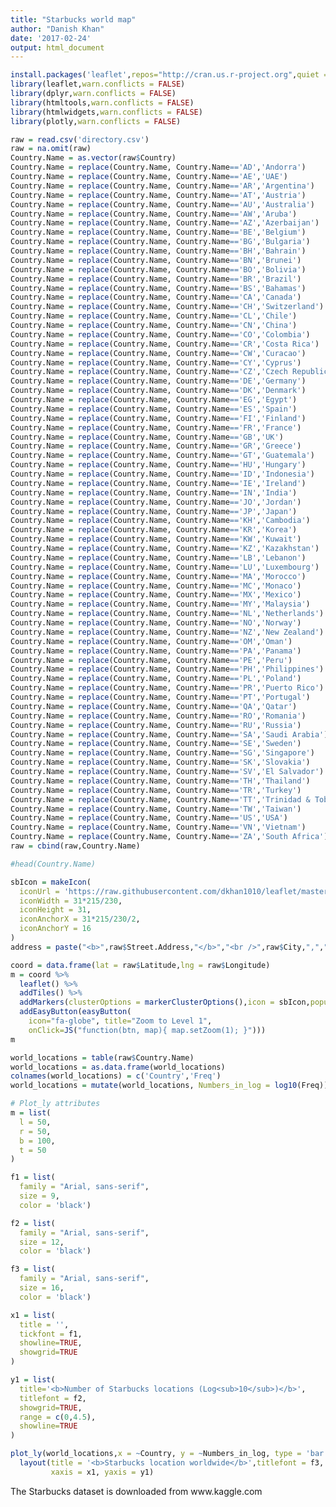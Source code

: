 ```yaml
---
title: "Starbucks world map"
author: "Danish Khan"
date: '2017-02-24'
output: html_document
---
```


``` r
install.packages('leaflet',repos="http://cran.us.r-project.org",quiet = TRUE)
library(leaflet,warn.conflicts = FALSE)
library(dplyr,warn.conflicts = FALSE)
library(htmltools,warn.conflicts = FALSE)
library(htmlwidgets,warn.conflicts = FALSE)
library(plotly,warn.conflicts = FALSE)
```

```r
raw = read.csv('directory.csv')
raw = na.omit(raw)
Country.Name = as.vector(raw$Country)
Country.Name = replace(Country.Name, Country.Name=='AD','Andorra')
Country.Name = replace(Country.Name, Country.Name=='AE','UAE')
Country.Name = replace(Country.Name, Country.Name=='AR','Argentina')
Country.Name = replace(Country.Name, Country.Name=='AT','Austria')
Country.Name = replace(Country.Name, Country.Name=='AU','Australia')
Country.Name = replace(Country.Name, Country.Name=='AW','Aruba')
Country.Name = replace(Country.Name, Country.Name=='AZ','Azerbaijan')
Country.Name = replace(Country.Name, Country.Name=='BE','Belgium')
Country.Name = replace(Country.Name, Country.Name=='BG','Bulgaria')
Country.Name = replace(Country.Name, Country.Name=='BH','Bahrain')
Country.Name = replace(Country.Name, Country.Name=='BN','Brunei')
Country.Name = replace(Country.Name, Country.Name=='BO','Bolivia')
Country.Name = replace(Country.Name, Country.Name=='BR','Brazil')
Country.Name = replace(Country.Name, Country.Name=='BS','Bahamas')
Country.Name = replace(Country.Name, Country.Name=='CA','Canada')
Country.Name = replace(Country.Name, Country.Name=='CH','Switzerland')
Country.Name = replace(Country.Name, Country.Name=='CL','Chile')
Country.Name = replace(Country.Name, Country.Name=='CN','China')
Country.Name = replace(Country.Name, Country.Name=='CO','Colombia')
Country.Name = replace(Country.Name, Country.Name=='CR','Costa Rica')
Country.Name = replace(Country.Name, Country.Name=='CW','Curacao')
Country.Name = replace(Country.Name, Country.Name=='CY','Cyprus')
Country.Name = replace(Country.Name, Country.Name=='CZ','Czech Republic')
Country.Name = replace(Country.Name, Country.Name=='DE','Germany')
Country.Name = replace(Country.Name, Country.Name=='DK','Denmark')
Country.Name = replace(Country.Name, Country.Name=='EG','Egypt')
Country.Name = replace(Country.Name, Country.Name=='ES','Spain')
Country.Name = replace(Country.Name, Country.Name=='FI','Finland')
Country.Name = replace(Country.Name, Country.Name=='FR','France')
Country.Name = replace(Country.Name, Country.Name=='GB','UK')
Country.Name = replace(Country.Name, Country.Name=='GR','Greece')
Country.Name = replace(Country.Name, Country.Name=='GT','Guatemala')
Country.Name = replace(Country.Name, Country.Name=='HU','Hungary')
Country.Name = replace(Country.Name, Country.Name=='ID','Indonesia')
Country.Name = replace(Country.Name, Country.Name=='IE','Ireland')
Country.Name = replace(Country.Name, Country.Name=='IN','India')
Country.Name = replace(Country.Name, Country.Name=='JO','Jordan')
Country.Name = replace(Country.Name, Country.Name=='JP','Japan')
Country.Name = replace(Country.Name, Country.Name=='KH','Cambodia')
Country.Name = replace(Country.Name, Country.Name=='KR','Korea')
Country.Name = replace(Country.Name, Country.Name=='KW','Kuwait')
Country.Name = replace(Country.Name, Country.Name=='KZ','Kazakhstan')
Country.Name = replace(Country.Name, Country.Name=='LB','Lebanon')
Country.Name = replace(Country.Name, Country.Name=='LU','Luxembourg')
Country.Name = replace(Country.Name, Country.Name=='MA','Morocco')
Country.Name = replace(Country.Name, Country.Name=='MC','Monaco')
Country.Name = replace(Country.Name, Country.Name=='MX','Mexico')
Country.Name = replace(Country.Name, Country.Name=='MY','Malaysia')
Country.Name = replace(Country.Name, Country.Name=='NL','Netherlands')
Country.Name = replace(Country.Name, Country.Name=='NO','Norway')
Country.Name = replace(Country.Name, Country.Name=='NZ','New Zealand')
Country.Name = replace(Country.Name, Country.Name=='OM','Oman')
Country.Name = replace(Country.Name, Country.Name=='PA','Panama')
Country.Name = replace(Country.Name, Country.Name=='PE','Peru')
Country.Name = replace(Country.Name, Country.Name=='PH','Philippines')
Country.Name = replace(Country.Name, Country.Name=='PL','Poland')
Country.Name = replace(Country.Name, Country.Name=='PR','Puerto Rico')
Country.Name = replace(Country.Name, Country.Name=='PT','Portugal')
Country.Name = replace(Country.Name, Country.Name=='QA','Qatar')
Country.Name = replace(Country.Name, Country.Name=='RO','Romania')
Country.Name = replace(Country.Name, Country.Name=='RU','Russia')
Country.Name = replace(Country.Name, Country.Name=='SA','Saudi Arabia')
Country.Name = replace(Country.Name, Country.Name=='SE','Sweden')
Country.Name = replace(Country.Name, Country.Name=='SG','Singapore')
Country.Name = replace(Country.Name, Country.Name=='SK','Slovakia')
Country.Name = replace(Country.Name, Country.Name=='SV','El Salvador')
Country.Name = replace(Country.Name, Country.Name=='TH','Thailand')
Country.Name = replace(Country.Name, Country.Name=='TR','Turkey')
Country.Name = replace(Country.Name, Country.Name=='TT','Trinidad & Tobago')
Country.Name = replace(Country.Name, Country.Name=='TW','Taiwan')
Country.Name = replace(Country.Name, Country.Name=='US','USA')
Country.Name = replace(Country.Name, Country.Name=='VN','Vietnam')
Country.Name = replace(Country.Name, Country.Name=='ZA','South Africa')
raw = cbind(raw,Country.Name)

#head(Country.Name)
```


```r
sbIcon = makeIcon(
  iconUrl = 'https://raw.githubusercontent.com/dkhan1010/leaflet/master/Starbucks_Coffee_Logo.svg.png',
  iconWidth = 31*215/230,
  iconHeight = 31,
  iconAnchorX = 31*215/230/2,
  iconAnchorY = 16
)
address = paste("<b>",raw$Street.Address,"</b>","<br />",raw$City,","," ",raw$State.Province," ", raw$Country.Name, sep="")

coord = data.frame(lat = raw$Latitude,lng = raw$Longitude)
m = coord %>% 
  leaflet() %>% 
  addTiles() %>% 
  addMarkers(clusterOptions = markerClusterOptions(),icon = sbIcon,popup=address) %>%
  addEasyButton(easyButton(
    icon="fa-globe", title="Zoom to Level 1",
    onClick=JS("function(btn, map){ map.setZoom(1); }")))
m
```


```r

world_locations = table(raw$Country.Name)
world_locations = as.data.frame(world_locations)
colnames(world_locations) = c('Country','Freq')
world_locations = mutate(world_locations, Numbers_in_log = log10(Freq))

# Plot_ly attributes
m = list(
  l = 50,
  r = 50,
  b = 100,
  t = 50
)

f1 = list(
  family = "Arial, sans-serif",
  size = 9,
  color = 'black')

f2 = list(
  family = "Arial, sans-serif",
  size = 12,
  color = 'black')

f3 = list(
  family = "Arial, sans-serif",
  size = 16,
  color = 'black')

x1 = list(
  title = '',
  tickfont = f1,
  showline=TRUE,
  showgrid=TRUE
)

y1 = list(
  title='<b>Number of Starbucks locations (Log<sub>10</sub>)</b>',
  titlefont = f2,
  showgrid=TRUE,
  range = c(0,4.5),
  showline=TRUE
)

plot_ly(world_locations,x = ~Country, y = ~Numbers_in_log, type = 'bar') %>%
  layout(title = '<b>Starbucks location worldwide</b>',titlefont = f3, autosize=F, width=900, height=500, margin = m,
         xaxis = x1, yaxis = y1)
```


The Starbucks dataset is downloaded from www.kaggle.com
